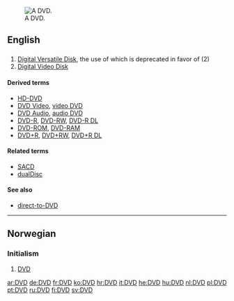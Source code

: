 [[Image:DVD-Video bottom-side.jpg|thumb|right|A DVD.]]
==English==

==={{initialism}}===
{{en-noun}}  {{pos_n}}

# [[w:DVD|Digital Versatile Disk]], the use of which is deprecated in favor of (2)
# [[w:DVD|Digital Video Disk]]

====Derived terms====
* [[HD-DVD]]
* [[DVD Video]], [[video DVD]]
* [[DVD Audio]], [[audio DVD]]
* [[DVD-R]], [[DVD-RW]], [[DVD-R DL]]
* [[DVD-ROM]], [[DVD-RAM]]
* [[DVD+R]], [[DVD+RW]], [[DVD+R DL]]

====Related terms====
* [[SACD]]
* [[dualDisc]]

====See also====
*[[direct-to-DVD]]

----

==Norwegian==

===Initialism===
{{no-noun-irreg|m|[[DVD-en]]|[[DVD-er]]|[[DVD-ene]]}}

# [[#English|DVD]]

[[ar:DVD]]
[[de:DVD]]
[[fr:DVD]]
[[ko:DVD]]
[[hr:DVD]]
[[it:DVD]]
[[he:DVD]]
[[hu:DVD]]
[[nl:DVD]]
[[pl:DVD]]
[[pt:DVD]]
[[ru:DVD]]
[[fi:DVD]]
[[sv:DVD]]